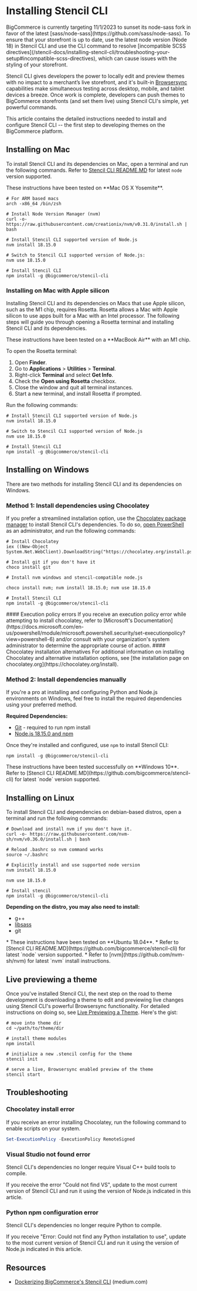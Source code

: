 # Installing Stencil CLI

<Callout type="warning">
BigCommerce is currently targeting 11/1/2023 to sunset its node-sass fork in favor of the latest [sass/node-sass](https://github.com/sass/node-sass). To ensure that your storefront is up to date, use the latest node version (Node 18) in Stencil CLI and use the CLI command to resolve [incompatible SCSS directives](/stencil-docs/installing-stencil-cli/troubleshooting-your-setup#incompatible-scss-directives), which can cause issues with the styling of your storefront.

</Callout>


Stencil CLI gives developers the power to locally edit and preview themes with no impact to a merchant’s live storefront, and it's built-in [Browsersync](https://github.com/bigcommerce/browser-sync) capabilities make simultaneous testing across desktop, mobile, and tablet devices a breeze. Once work is complete, developers can push themes to BigCommerce storefronts (and set them live) using Stencil CLI's simple, yet powerful commands.

This article contains the detailed instructions needed to install and configure Stencil CLI -- the first step to developing themes on the BigCommerce platform.


## Installing on Mac

To install Stencil CLI and its dependencies on Mac, open a terminal and run the following commands. Refer to [Stencil CLI README.MD](https://github.com/bigcommerce/stencil-cli) for latest `node` version supported.


<Callout type="info">
 These instructions have been tested on **Mac OS X Yosemite**.
</Callout>

```shell showLineNumbers copy
# For ARM based macs
arch -x86_64 /bin/zsh

# Install Node Version Manager (nvm)
curl -o- https://raw.githubusercontent.com/creationix/nvm/v0.31.0/install.sh | bash

# Install Stencil CLI supported version of Node.js
nvm install 18.15.0

# Switch to Stencil CLI supported version of Node.js:
nvm use 18.15.0

# Install Stencil CLI
npm install -g @bigcommerce/stencil-cli
```

### Installing on Mac with Apple silicon

Installing Stencil CLI and its dependencies on Macs that use Apple silicon, such as the M1 chip, requires Rosetta. Rosetta allows a Mac with Apple silicon to use apps built for a Mac with an Intel processor. The following steps will guide you through opening a Rosetta terminal and installing Stencil CLI and its dependencies.


<Callout type="info">
 These instructions have been tested on a **MacBook Air** with an M1 chip.
</Callout>

To open the Rosetta terminal:

1. Open **Finder**.
2. Go to **Applications** > **Utilities** > **Terminal**.
3. Right-click **Terminal** and select **Get Info**.
4. Check the **Open using Rosetta** checkbox.
5. Close the window and quit all terminal instances.
6. Start a new terminal, and install Rosetta if prompted.

Run the following commands:

```shell showLineNumbers copy
# Install Stencil CLI supported version of Node.js
nvm install 18.15.0

# Switch to Stencil CLI supported version of Node.js
nvm use 18.15.0

# Install Stencil CLI
npm install -g @bigcommerce/stencil-cli
```

## Installing on Windows
There are two methods for installing Stencil CLI and its dependencies on Windows.


### Method 1: Install dependencies using Chocolatey
If you prefer a streamlined installation option, use the [Chocolatey package manager](https://chocolatey.org/install) to install Stencil CLI's dependencies. To do so, [open PowerShell](https://docs.microsoft.com/en-us/powershell/scripting/getting-started/starting-windows-powershell?view=powershell-6) as an administrator, and run the following commands:


```shell showLineNumbers copy
# Install Chocolatey
iex ((New-Object System.Net.WebClient).DownloadString("https://chocolatey.org/install.ps1"))

# Install git if you don't have it
choco install git

# Install nvm windows and stencil-compatible node.js

choco install nvm; nvm install 18.15.0; nvm use 18.15.0

# Install Stencil CLI
npm install -g @bigcommerce/stencil-cli
```

<Callout type="warning">
 #### Execution policy errors
 If you receive an execution policy error while attempting to install chocolatey, refer to [Microsoft's Documentation](https://docs.microsoft.com/en-us/powershell/module/microsoft.powershell.security/set-executionpolicy?view=powershell-6) and/or consult with your organization's system administrator to determine the appropriate course of action.
</Callout>

<Callout type="warning">
 #### Chocolatey installation alternatives
 For additional information on installing Chocolatey and alternative installation options, see [the installation page on chocolatey.org](https://chocolatey.org/install).
 </Callout>

### Method 2: Install dependencies manually

If you're a pro at installing and configuring Python and Node.js environments on Windows, feel free to install the required dependencies using your preferred method.

**Required Dependencies:**
* [Git](https://git-scm.com/downloads) - required to run npm install
* [Node.js 18.15.0 and npm](https://nodejs.org/en/download/releases/) 

Once they're installed and configured, use `npm` to install Stencil CLI:

```shell  copy
npm install -g @bigcommerce/stencil-cli
```

<Callout type="info">
 These instructions have been tested successfully on **Windows 10**.
 Refer to [Stencil CLI README.MD](https://github.com/bigcommerce/stencil-cli) for latest `node` version supported.
 </Callout>

## Installing on Linux

To install Stencil CLI and dependencies on debian-based distros, open a terminal and run the following commands:

```shell showLineNumbers copy
# Download and install nvm if you don't have it.
curl -o- https://raw.githubusercontent.com/nvm-sh/nvm/v0.36.0/install.sh | bash

# Reload .bashrc so nvm command works
source ~/.bashrc

# Explicitly install and use supported node version
nvm install 18.15.0

nvm use 18.15.0

# Install stencil
npm install -g @bigcommerce/stencil-cli
```

**Depending on the distro, you may also need to install:**
* g++
* [libsass](https://sass-lang.com/libsass)
* git

<Callout type="info">
 * These instructions have been tested on **Ubuntu 18.04**.
 * Refer to [Stencil CLI README.MD](https://github.com/bigcommerce/stencil-cli) for latest `node` version supported.
 * Refer to [nvm](https://github.com/nvm-sh/nvm) for latest `nvm` install instructions.
</Callout>

## Live previewing a theme

Once you've installed Stencil CLI, the next step on the road to theme development is downloading a theme to edit and previewing live changes using Stencil CLI's powerful Browsersync functionality. For detailed instructions on doing so, see [Live Previewing a Theme](/stencil-docs/installing-stencil-cli/live-previewing-a-theme). Here's the gist:


```shell showLineNumbers copy
# move into theme dir
cd ~/path/to/theme/dir

# install theme modules
npm install

# initialize a new .stencil config for the theme
stencil init

# serve a live, Browsersync enabled preview of the theme
stencil start
```
## Troubleshooting

### Chocolatey install error
If you receive an error installing Chocolatey, run the following command to enable scripts on your system.

```powershell copy
Set-ExecutionPolicy -ExecutionPolicy RemoteSigned
```

### Visual Studio not found error

Stencil CLI's dependencies no longer require Visual C++ build tools to compile. 

If you receive the error "Could not find VS", update to the most current version of Stencil CLI and run it using the version of Node.js indicated in this article.

### Python npm configuration error

Stencil CLI's dependencies no longer require Python to compile. 

If you receive "Error: Could not find any Python installation to use", update to the most current version of Stencil CLI and run it using the version of Node.js indicated in this article.


## Resources

* [Dockerizing BigCommerce's Stencil CLI](https://medium.com/bigcommerce-developer-blog/dockerizing-bigcommerces-stencil-cli-f508ddc0c3c0) (medium.com)
